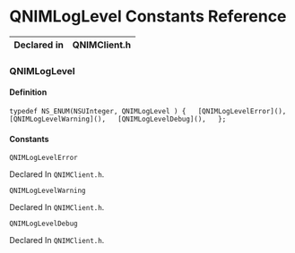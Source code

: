 # QNIMLogLevel Constants Reference

Declared in | QNIMClient.h  
---|---  
  
### QNIMLogLevel

#### Definition

`typedef NS_ENUM(NSUInteger, QNIMLogLevel ) {  
   [QNIMLogLevelError](),  
   [QNIMLogLevelWarning](),  
   [QNIMLogLevelDebug](),  
};`

#### Constants

`QNIMLogLevelError`

    

Declared In `QNIMClient.h`.

`QNIMLogLevelWarning`

    

Declared In `QNIMClient.h`.

`QNIMLogLevelDebug`

    

Declared In `QNIMClient.h`.



